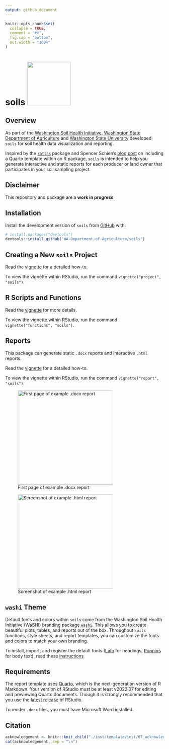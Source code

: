 ```yaml
---
output: github_document
---
```


```r
knitr::opts_chunk$set(
  collapse = TRUE,
  comment = "#>",
  fig.cap = "bottom",
  out.width = "100%"
)
```

# soils <a href="https://wa-department-of-agriculture.github.io/soils/">![](man/figures/logo.svg){align="right" height="138"}</a>

<!-- badges: start -->

<!-- badges: end -->

## Overview

As part of the [Washington Soil Health Initiative](https://washingtonsoilhealthinitiative.com/), [Washington State Department of Agriculture](https://agr.wa.gov/departments/land-and-water/natural-resources/soil-health) and [Washington State University](https://soilhealth.wsu.edu/) developed `soils` for soil health data visualization and reporting.

Inspired by the [`ratlas`](https://github.com/atlas-aai/ratlas) package and Spencer Schien's [blog post](https://spencerschien.info/post/r_for_nonprofits/quarto_template/) on including a Quarto template within an R package, `soils` is intended to help you generate interactive and static reports for each producer or land owner that participates in your soil sampling project.

## Disclaimer

This repository and package are a **work in progress**.

## Installation

Install the development version of `soils` from [GitHub](https://github.com/) with:

```r
# install.packages("devtools")
devtools::install_github("WA-Department-of-Agriculture/soils")
```

## Creating a New `soils` Project

Read the [vignette](https://wa-department-of-agriculture.github.io/soils/articles/project.html) for a detailed how-to.

To view the vignette within RStudio, run the command `vignette("project", "soils")`.

## R Scripts and Functions

Read the [vignette](https://wa-department-of-agriculture.github.io/soils/articles/functions.html) for more details.

To view the vignette within RStudio, run the command `vignette("functions", "soils")`.

## Reports

This package can generate static `.docx` reports and interactive `.html` reports.

Read the [vignette](https://wa-department-of-agriculture.github.io/soils/articles/report.html) for a detailed how-to.

To view the vignette within RStudio, run the command `vignette("report", "soils")`.

![First page of example .docx report](man/figures/report_docx.png){fig-alt="First page of example .docx report" height="300"}

![Screenshot of example .html report](man/figures/report_html.png){fig-alt="Screenshot of .html report" height="300"}

## `washi` Theme

Default fonts and colors within `soils` come from the Washington Soil Health Initiative (WaSHI) branding package [`washi`](https://wa-department-of-agriculture.github.io/washi/). This allows you to create beautiful plots, tables, and reports out of the box. Throughout `soils` functions, style sheets, and report templates, you can customize the fonts and colors to match your own branding.

To install, import, and register the default fonts ([Lato](https://fonts.google.com/specimen/Lato?query=lato) for headings, [Poppins](https://fonts.google.com/specimen/Poppins?query=poppins) for body text), read these [instructions](https://wa-department-of-agriculture.github.io/washi/#requirements.)

## Requirements

The report template uses [Quarto](https://quarto.org/docs/get-started/), which is the next-generation version of R Markdown. Your version of RStudio must be at least v2022.07 for editing and previewing Quarto documents. Though it is strongly recommended that you use the [latest release](https://posit.co/download/rstudio-desktop/) of RStudio.

To render `.docx` files, you must have Microsoft Word installed.

## Citation

```r
acknowledgement <- knitr::knit_child("./inst/template/inst/07_acknowledgement.qmd", quiet = TRUE)
cat(acknowledgement, sep = "\n")
```
